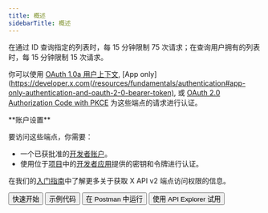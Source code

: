 ```yaml
---
title: 概述
sidebarTitle: 概述
---
```



在通过 ID 查询指定的列表时，每 15 分钟限制 75 次请求；在查询用户拥有的列表时，每 15 分钟限制 15 次请求。

你可以使用 [OAuth 1.0a 用户上下文](/zh/resources/fundamentals/authentication), \[App only]\(https://developer.x.com(/resources/fundamentals/authentication#app-only-authentication-and-oauth-2-0-bearer-token), 或 [OAuth 2.0 Authorization Code with PKCE](zh/resources/fundamentals/authentication#oauth-2-0-authorization-code-flow-with-pkce-2) 为这些端点的请求进行认证。

<Note>
  **账户设置**

  要访问这些端点，你需要：

  - 一个已获批准的[开发者账户](https://developer.x.com/en/portal/petition/essential/basic-info)。
  - 使用位于[项目](/zh/resources/fundamentals/projects)中的[开发者应用](/zh/resources/fundamentals/developer-apps)提供的密钥和令牌进行认证。

  在我们的[入门指南](/zh/x-api/getting-started/getting-access)中了解更多关于获取 X API v2 端点访问权限的信息。
</Note>

<div className="flex space-x-2">
  <Button href="/zh/x-api/lists/manage-lists/quickstart">
    快速开始
  </Button>

  <Button href="https://github.com/xdevplatform/Twitter-API-v2-sample-code">
    示例代码
  </Button>

  <Button href="https://app.getpostman.com/run-collection/9956214-784efcda-ed4c-4491-a4c0-a26470a67400">
    在 Postman 中运行
  </Button>

  <Button href="https://developer.x.com/apitools/api?endpoint=/2/lists/%7Bid%7D&method=get">
    使用 API Explorer 试用
  </Button>
</div>
